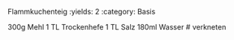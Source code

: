 Flammkuchenteig
:yields: 2
:category: Basis

300g Mehl
1 TL Trockenhefe
1 TL Salz
180ml Wasser
# verkneten
